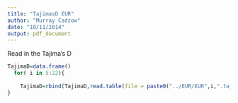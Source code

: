 ```yaml
---
title: "TajimasD EUR"
author: "Murray Cadzow"
date: "10/11/2014"
output: pdf_document
---
```


Read in the Tajima's D
```r
TajimaD=data.frame()
  for( i in 5:22){
    
    TajimaD=rbind(TajimaD,read.table(file = paste0("../EUR/EUR",i,".taj_d"), header=TRUE))
}
```
